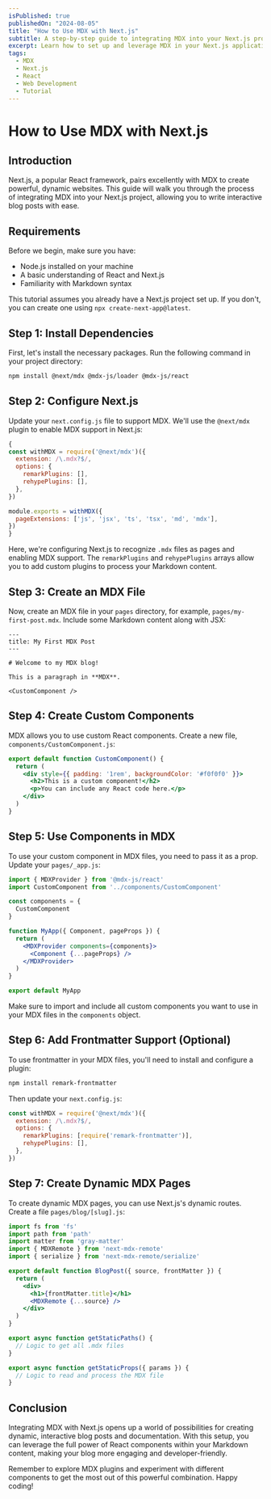 ```yaml
---
isPublished: true
publishedOn: "2024-08-05"
title: "How to Use MDX with Next.js"
subtitle: A step-by-step guide to integrating MDX into your Next.js project
excerpt: Learn how to set up and leverage MDX in your Next.js application, enabling you to create dynamic and interactive blog posts with ease.
tags:
  - MDX
  - Next.js
  - React
  - Web Development
  - Tutorial
---
```


# How to Use MDX with Next.js

## Introduction

Next.js, a popular React framework, pairs excellently with MDX to create powerful, dynamic websites. This guide will walk you through the process of integrating MDX into your Next.js project, allowing you to write interactive blog posts with ease.

## Requirements

Before we begin, make sure you have:

- Node.js installed on your machine
- A basic understanding of React and Next.js
- Familiarity with Markdown syntax

<Note>This tutorial assumes you already have a Next.js project set up. If you don't, you can create one using `npx create-next-app@latest`.</Note>

## Step 1: Install Dependencies

First, let's install the necessary packages. Run the following command in your project directory:

```bash
npm install @next/mdx @mdx-js/loader @mdx-js/react
```


## Step 2: Configure Next.js

Update your `next.config.js` file to support MDX. We'll use the `@next/mdx` plugin to enable MDX support in Next.js:

```javascript
{
const withMDX = require('@next/mdx')({
  extension: /\.mdx?$/,
  options: {
    remarkPlugins: [],
    rehypePlugins: [],
  },
})

module.exports = withMDX({
  pageExtensions: ['js', 'jsx', 'ts', 'tsx', 'md', 'mdx'],
})
}
```
Here, we're configuring Next.js to recognize `.mdx` files as pages and enabling MDX support. The `remarkPlugins` and `rehypePlugins` arrays 
allow you to add custom plugins to process your Markdown content.


## Step 3: Create an MDX File

Now, create an MDX file in your `pages` directory, for example, `pages/my-first-post.mdx`. Include some Markdown content along with JSX:

```mdx
---
title: My First MDX Post
---

# Welcome to my MDX blog!

This is a paragraph in **MDX**.

<CustomComponent />
```

## Step 4: Create Custom Components

MDX allows you to use custom React components. Create a new file, `components/CustomComponent.js`:

```jsx
export default function CustomComponent() {
  return (
    <div style={{ padding: '1rem', backgroundColor: '#f0f0f0' }}>
      <h2>This is a custom component!</h2>
      <p>You can include any React code here.</p>
    </div>
  )
}
```

## Step 5: Use Components in MDX

To use your custom component in MDX files, you need to pass it as a prop. Update your `pages/_app.js`:

```jsx
import { MDXProvider } from '@mdx-js/react'
import CustomComponent from '../components/CustomComponent'

const components = {
  CustomComponent
}

function MyApp({ Component, pageProps }) {
  return (
    <MDXProvider components={components}>
      <Component {...pageProps} />
    </MDXProvider>
  )
}

export default MyApp
```

<Warning> Make sure to import and include all custom components you want to use in your MDX files in the `components` object. </Warning>

## Step 6: Add Frontmatter Support (Optional)

To use frontmatter in your MDX files, you'll need to install and configure a plugin:

```bash
npm install remark-frontmatter
```

Then update your `next.config.js`:

```javascript
const withMDX = require('@next/mdx')({
  extension: /\.mdx?$/,
  options: {
    remarkPlugins: [require('remark-frontmatter')],
    rehypePlugins: [],
  },
})
```

## Step 7: Create Dynamic MDX Pages

To create dynamic MDX pages, you can use Next.js's dynamic routes. Create a file `pages/blog/[slug].js`:

```jsx
import fs from 'fs'
import path from 'path'
import matter from 'gray-matter'
import { MDXRemote } from 'next-mdx-remote'
import { serialize } from 'next-mdx-remote/serialize'

export default function BlogPost({ source, frontMatter }) {
  return (
    <div>
      <h1>{frontMatter.title}</h1>
      <MDXRemote {...source} />
    </div>
  )
}

export async function getStaticPaths() {
  // Logic to get all .mdx files
}

export async function getStaticProps({ params }) {
  // Logic to read and process the MDX file
}
```



## Conclusion

Integrating MDX with Next.js opens up a world of possibilities for creating dynamic, interactive blog posts and documentation. With this setup, you can leverage the full power of React components within your Markdown content, making your blog more engaging and developer-friendly.

Remember to explore MDX plugins and experiment with different components to get the most out of this powerful combination. Happy coding!

